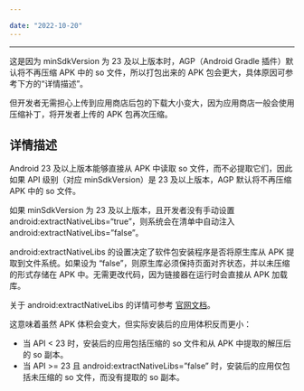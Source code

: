```yaml
---

date: "2022-10-20"
---
```


<Title>为什么设置 Android minSdkVersion 为 23 后，APK 包体积增大了？</Title>



---

这是因为 minSdkVersion 为 23 及以上版本时，AGP（Android Gradle 插件）默认将不再压缩 APK 中的 so 文件，所以打包出来的 APK 包会更大，具体原因可参考下方的“详情描述”。

但开发者无需担心上传到应用商店后包的下载大小变大，因为应用商店一般会使用压缩补丁，将开发者上传的 APK 包再次压缩。

## 详情描述

Android 23 及以上版本能够直接从 APK 中读取 so 文件，而不必提取它们，因此如果 API 级别（对应 minSdkVersion）是 23 及以上版本，AGP 默认将不再压缩 APK 中的 so 文件。

<Note title="说明">


如果 minSdkVersion 为 23 及以上版本，且开发者没有手动设置 android:extractNativeLibs=“true”，则系统会在清单中自动注入 android:extractNativeLibs=”false”。

android:extractNativeLibs 的设置决定了软件包安装程序是否将原生库从 APK 提取到文件系统。如果设为 “false”，则原生库必须保持页面对齐状态，并以未压缩的形式存储在 APK 中。无需更改代码，因为链接器在运行时会直接从 APK 加载库。

关于 android:extractNativeLibs 的详情可参考 [官网文档](https://developer.android.com/guide/topics/manifest/application-element.html#extractNativeLibs)。


</Note>



这意味着虽然 APK 体积会变大，但实际安装后的应用体积反而更小：

- 当 API < 23 时，安装后的应用包括压缩的 so 文件和从 APK 中提取的解压后的 so 副本。
- 当 API >= 23 且 android:extractNativeLibs=”false” 时，安装后的应用仅包括未压缩的 so 文件，而没有提取的 so 副本。



